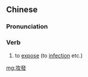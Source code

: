 {{also|攻发}}
==Chinese==
{{zh-forms|s=攻发}}

===Pronunciation===
{{zh-pron
|m=gōngfā
|cat=v
}}

===Verb===
{{zh-verb}}

# {{lb|zh|archaic}} to [[expose]] (to [[infection]] etc.)

[[mg:攻發]]